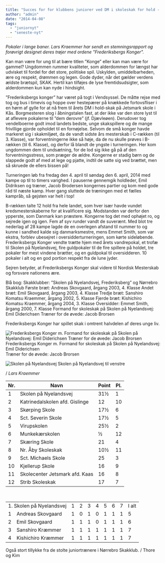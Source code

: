 ```yaml
---
title: "Succes for for klubbens juniorer ved DM i skoleskak for hold - Frederiksbergs (små) KONGER"
author: "admin"
date: "2014-04-08"
tags: 
  - "juniornyt"
  - "seneste-nyt"
---
```


_Pokaler i lange baner. Lars Kraemmer har sendt en stemningsrapport og_ _forøvrigt designet deres trøjer med ordene "Frederiksbergs Konger"._

Kan man være for ung til at bære titlen ”Konge” eller kan man være for gammel? Ungdommen rummer kvaliteter, som alderdommen for længst har udvisket til fordel for det store, politiske spil. Uskylden, umiddelbarheden, ære og respekt, drømmen og legen. Gode dyder, når det gælder verdens ældste brætspil, SKAK. Hertil kan tilføjes de lyse fremtidsudsigter, som alderdommen kun kan nyde i hindsight.

”Frederiksbergs konger” har været på togt i Vendsyssel. De måtte rejse med tog og bus i timevis og hoppe over hestepærer på knækkede fortovsfliser i en hørm af gylle for at nå frem til årets DM i hold-skak på Jetsmark skole i Kås. Borgmesteren slog i åbningstalen fast, at der ikke var den store lyst til at aflevere pokalerne til ”dem derovre” (jf. Djævleøen). Derudover tog vendelboerne godt imod landets bedste, unge skakspillere og de mange frivillige gjorde opholdet til en fornøjelse. Selvom de små konger havde markeret sig i skakmiljøet, da de vandt sidste års mesterskab i C-rækken (til 3. Klasse), var forventningerne ikke så høje, da de nu skulle prøves i B-rækken (til 6. Klasse), og derfor lå blandt de yngste i turneringen. Her kom ungdommen dem til undsætning, for de lod sig ikke gå på af den forventningsstress, som præger de ældre. Kongerne er stadig børn og de slappede godt af med at lege og pjatte, indtil de satte sig ved brættet, men så skruede de ellers bissen på!

Turneringen løb fra fredag den 4. april til søndag den 6. april, 2014 med kampe op til to timers varighed. I pauserne gennemgik holdleder, Emil Didriksen og træner, Jacob Brodersen kongernes partier og kom med gode råd til næste kamp. Hver gang sluttede de træningen med et fælles kampråb, så gejsten var helt i top!

B-rækken talte 12 hold fra hele landet, som hver især havde vundet kredsmesterskaberne for at kvalificere sig. Modstanden var derfor den ypperste, som Danmark kan præstere. Kongerne tog det med ophøjet ro, og sejrede igen og igen. Fem af syv runder vandt de suverænt. Med blot tre nederlag af 28 kampe lagde de en overlegen afstand til nummer to og kunne i sandhed kalde sig danmarksmestre, mens Emmet Smith, som var ekstra, forblev ubesejret i oversidderturneringen, som kørte sideløbende. Frederiksbergs Konger vendte trætte hjem med årets vandrepokal, et trofæ til Skolen på Nyelandsvej, fire guldpokaler til de fire spillere på holdet, tre pokaler for mest vindene brætter, og en guldpokal til oversidderen. 10 pokaler i alt og en god portion respekt fra de lune jyder.

Sejren betyder, at Frederiksbergs Konger skal videre til Nordisk Mesterskab og forsvare nationens ære.

Blå bog: Skakklubber: ”Skolen på Nyelandsvej, Frederiksberg” og Nørrebro Skakklub Første bræt: Andreas Skovgaard, årgang 2003, 4. Klasse Andet bræt: Emil Skovgaard, årgang 2003, 4. Klasse Tredje bræt: Sanshiro Komatsu Kraemmer, årgang 2002, 5. Klasse Fjerde bræt: Kishichiro Komatsu Kraemmer, årgang 2004, 3. Klasse Oversidder: Emmet Smith, årgang 2000, 7. Klasse Formand for skoleskak på Skolen på Nyelandsvej: Emil Diderichsen Træner for de øvede: Jacob Brorsen

Frederiksbergs Konger har spillet skak i omtrent halvdelen af deres unge liv.

![Frederiksbergs Konger m. Formand for skoleskak på Skolen på Nyelandsvej: Emil Diderichsen Træner for de øvede: Jacob Brorsen ](/images/Frederiksbergs-konger.jpg) Frederiksbergs Konger m. Formand for skoleskak på Skolen på Nyelandsvej: Emil Diderichsen  
Træner for de øvede: Jacob Brorsen

![Skolen på Nyelandsvej](/images/Skolen-på-Nyelandsvej.jpg) Skolen på Nyelandsvej til venstre

/ _Lars Kraemmer_

| Nr. | Navn | Point | Pl. |
| --- | --- | --- | --- |
| 1 | Skolen på Nyelandsvej | 31½ | 1 |
| 2 | Katrinedalskolen afd. Gislinge | 12 | 10 |
| 3 | Skørping Skole | 17½ | 6 |
| 4 | Sct. Severin Skole | 17½ | 5 |
| 5 | Virupskolen | 25½ | 2 |
| 6 | Munkekærskolen | ½ | 12 |
| 7 | Skæring Skole | 21 | 4 |
| 8 | Nr. Åby Skoleskak | 10½ | 11 |
| 9 | Sct. Michaels Skole | 25 | 3 |
| 10 | Kjellerup Skole | 16 | 9 |
| 11 | Skolecenter Jetsmark afd. Kaas | 16 | 8 |
| 12 | Strib Skoleskak | 17 | 7 |

 

<table dir="ltr" border="0" cellspacing="0" cellpadding="0">
<tbody>
<tr dir="ltr">
<td dir="ltr" colspan="2">1. Skolen p&aring; Nyelandsvej</td>
<td>1</td>
<td>2</td>
<td>3</td>
<td>4</td>
<td>5</td>
<td>6</td>
<td>7</td>
<td dir="ltr">I alt</td>
</tr>
<tr dir="ltr">
<td>1</td>
<td dir="ltr">Andreas Skovgaard</td>
<td>1</td>
<td>0</td>
<td>1</td>
<td>0</td>
<td>1</td>
<td>1</td>
<td>1</td>
<td>5</td>
</tr>
<tr dir="ltr">
<td>2</td>
<td dir="ltr">Emil Skovgaard</td>
<td>1</td>
<td>1</td>
<td>1</td>
<td>0</td>
<td>1</td>
<td>1</td>
<td>1</td>
<td>6</td>
</tr>
<tr dir="ltr">
<td>3</td>
<td dir="ltr">Sanshiro Kr&aelig;mmer</td>
<td>1</td>
<td>1</td>
<td>1</td>
<td>1</td>
<td>1</td>
<td>1</td>
<td>1</td>
<td>7</td>
</tr>
<tr dir="ltr">
<td>4</td>
<td dir="ltr">Kishichiro Kr&aelig;mmer</td>
<td>1</td>
<td>1</td>
<td>1</td>
<td>1</td>
<td>1</td>
<td>1</td>
<td>1</td>
<td>7</td>
</tr>
</tbody>
</table>
Også stort tillykke fra de stolte juniortrænere i Nørrebro Skakklub. / Thore og Kim
